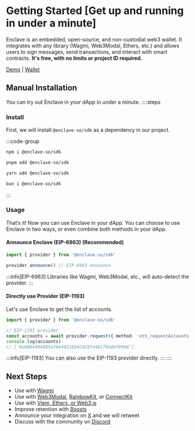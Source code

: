 # Getting Started [Get up and running in under a minute]

Enclave is an embedded, open-source, and non-custodial web3 wallet. It integrates with any library (Wagmi, Web3Modal, Ethers, etc.) and allows users to sign messages, send transactions, and interact with smart contracts. **It's free, with no limits or project ID required.**

[Demo](https://demo.enclave.so) | [Wallet](https://wallet.enclave.so)

## Manual Installation

You can try out Enclave in your dApp in under a minute.
::::steps

### Install

First, we will install `@enclave-so/sdk` as a dependency in our project.

:::code-group

```bash [npm]
npm i @enclave-so/sdk
```

```bash [pnpm]
pnpm add @enclave-so/sdk
```

```bash [yarn]
yarn add @enclave-so/sdk
```

```bash [bun]
bun i @enclave-so/sdk
```

:::

### Usage

That’s it! Now you can use Enclave in your dApp. You can choose to use Enclave in two ways, or even combine both methods in your dApp.

#### Announce Enclave (EIP-6963) (Recommended)

```ts [main.ts]
import { provider } from '@enclave-so/sdk'

provider.announce() // EIP-6963 announce
```

:::info[EIP-6963]
Libraries like Wagmi, Web3Modal, etc., will auto-detect the provider.
:::

#### Directly use Provider (EIP-1193)

Let's use Enclave to get the list of accounts.

```ts [main.ts]
import { provider } from '@enclave-so/sdk'

// EIP-1193 provider
const accounts = await provider.request({ method: 'eth_requestAccounts' })
console.log(accounts)
// ['0x6B944948B5e70e4421034C4C0744A176b0bf9968']
```

:::info[EIP-1193]
You can also use the EIP-1193 provider directly.
:::
::::

## Next Steps

- Use with [Wagmi](/integrations/wagmi.mdx)
- Use with [Web3Modal](/integrations/appkit.mdx), [RainbowKit](/integrations/rainbowkit.mdx), or [ConnectKit](/integrations/connectkit.mdx)
- Use with [Viem, Ethers, or Web3.js](/integrations/libraries.mdx)
- Improve retention with [Boosts](/plus/boosts.mdx)
- Announce your integration on [X](https://x.com/intent/tweet?text=Just%20integrated%20Enclave%20Wallet%20into%20my%20dApp%20%F0%9F%9A%80%20%40enclave_so) and we will retweet
- Discuss with the community on [Discord](https://discord.gg/haJ25keutP)
